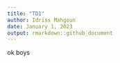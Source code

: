 ```yaml
---
title: "TD1"
author: Idriss Mahgoun
date: January 1, 2023
output: rmarkdown::github_document
---
```



ok boys
